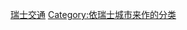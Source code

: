 {{Commons category|Transport in Switzerland by city}}

[[Category:瑞士交通|瑞士交通]]
[[Category:依瑞士城市来作的分类|Category:依瑞士城市来作的分类]]